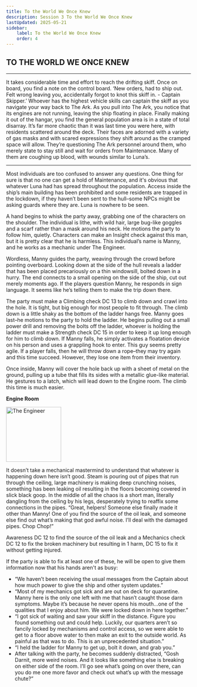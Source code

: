 ```yaml
---
title: To the World We Once Knew
description: Session 3 To the World We Once Knew
lastUpdated: 2025-05-21
sidebar:
    label: To the World We Once Knew
    order: 4
---
```


## TO THE WORLD WE ONCE KNEW

---

It takes considerable time and effort to reach the drifting skiff. Once on board, you find a note on the control board. ‘New orders, had to ship out. Felt wrong leaving you, accidentally forgot to knot this skiff in. - Captain Skipper.’ Whoever has the highest vehicle skills can captain the skiff as you navigate your way back to The Ark. 
As you pull into The Ark, you notice that its engines are not running, leaving the ship floating in place. Finally making it out of the hangar, you find the general population area is in a state of total disarray. It’s far more chaotic than it was last time you were here, with residents scattered around the deck. Their faces are adorned with a variety of gas masks and with scared expressions they shift around as the cramped space will allow. They’re questioning The Ark personnel around them, who merely state to stay still and wait for orders from Maintenance. Many of them are coughing up blood, with wounds similar to Luna’s.

---

Most individuals are too confused to answer any questions. One thing for sure is that no one can get a hold of Maintenance, and it's obvious that whatever Luna had has spread throughout the population. Access inside the ship’s main building has been prohibited and some residents are trapped in the lockdown, if they haven’t been sent to the hull–some NPCs might be asking guards where they are. Luna is nowhere to be seen.

A hand begins to whisk the party away, grabbing one of the characters on the shoulder. The individual is lithe, with wild hair, large bug-like goggles and a scarf rather than a mask around his neck. He motions the party to follow him, quietly. Characters can make an Insight check against this man, but it is pretty clear that he is harmless. This individual’s name is Manny, and he works as a mechanic under The Engineer.

Wordless, Manny guides the party, weaving through the crowd before pointing overboard. Looking down at the side of the hull reveals a ladder that has been placed precariously on a thin windowsill, bolted down in a hurry. The end connects to a small opening on the side of the ship, cut out merely moments ago. If the players question Manny, he responds in sign language. It seems like he’s telling them to make the trip down there.

The party must make a Climbing check DC 13 to climb down and crawl into the hole. It is tight, but big enough for most people to fit through. The climb down is a little shaky as the bottom of the ladder hangs free. Manny goes last–he motions to the party to hold the ladder. He begins pulling out a small power drill and removing the bolts off the ladder, whoever is holding the ladder must make a Strength check DC 15 in order to keep it up long enough for him to climb down. If Manny falls, he simply activates a floatation device on his person and uses a grappling hook to enter. This guy seems pretty agile. If a player falls, then he will throw down a rope–they may try again and this time succeed. However, they lose one item from their inventory.

Once inside, Manny will cover the hole back up with a sheet of metal on the ground, pulling up a tube that fills its sides with a metallic glue-like material. He gestures to a latch, which will lead down to the Engine room. The climb this time is much easier.

**Engine Room**

<div style={{ display: 'flex', alignItems: 'flex-start', gap: '1rem' }}>
  <img src="/docs/the-edge/engineer.png" alt="The Engineer" width="150" />

  <div>
    <p>
      It doesn’t take a mechanical mastermind to understand that whatever is happening down here isn’t good. Steam is pouring out of pipes that run through the ceiling, large machinery is making deep crunching noises, something has been leaking oil resulting in the floors becoming covered in slick black goop. In the middle of all the chaos is a short man, literally dangling from the ceiling by his legs, desperately trying to reaffix some connections in the pipes. “Great, helpers! Someone else finally made it other than Manny! One of you find the source of the oil leak, and someone else find out what’s making that god awful noise. I’ll deal with the damaged pipes. Chop Chop!”
    </p>
  </div>
</div>


Awareness DC 12 to find the source of the oil leak and a Mechanics check DC 12 to fix the broken machinery but resulting in 1 harm, DC 15 to fix it without getting injured. 

If the party is able to fix at least one of these, he will be open to give them information now that his hands aren't as busy:

- “We haven’t been receiving the usual messages from the Captain about how much power to give the ship and other system updates.” 
- “Most of my mechanics got sick and are out on deck for quarantine. Manny here is the only one left with me that hasn’t caught those darn symptoms. Maybe it’s because he never opens his mouth…one of the qualities that I enjoy about him. We were locked down in here together.” 
- “I got sick of waiting and saw your skiff in the distance. Figure you found something out and could help. Luckily, our quarters aren’t so fancily locked by mechanisms and control access, so we were able to get to a floor above water to then make an exit to the outside world. As painful as that was to do. This is an unprecedented situation.”
- “I held the ladder for Manny to get up, bolt it down, and grab you.”
- After talking with the party, he becomes suddenly distracted, “Gosh Darnit, more weird noises. And it looks like something else is breaking on either side of the room. I’ll go see what’s going on over there, can you do me one more favor and check out what’s up with the message chute?”



